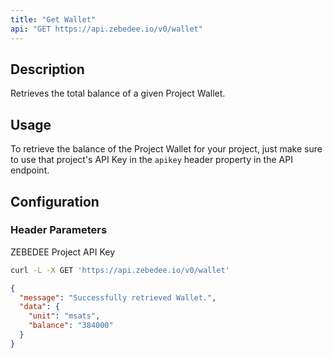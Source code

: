 ```yaml
---
title: "Get Wallet"
api: "GET https://api.zebedee.io/v0/wallet"
---
```


## Description

Retrieves the total balance of a given Project Wallet.

## Usage

To retrieve the balance of the Project Wallet for your project, just make sure to use that project's API Key in the `apikey` header property in the API endpoint.

## Configuration

### Header Parameters

<ParamField required header="apikey" type="string">
  ZEBEDEE Project API Key
</ParamField>

<RequestExample>

```bash Request
curl -L -X GET 'https://api.zebedee.io/v0/wallet'
```

</RequestExample>

<ResponseExample>

```json Response
{
  "message": "Successfully retrieved Wallet.",
  "data": {
    "unit": "msats",
    "balance": "384000"
  }
}
```

</ResponseExample>
